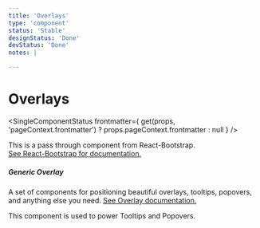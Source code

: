 ```yaml
---
title: 'Overlays'
type: 'component'
status: 'Stable'
designStatus: 'Done'
devStatus: 'Done'
notes: |

---
```



# Overlays

<SingleComponentStatus
  frontmatter={
    get(props, 'pageContext.frontmatter') ? props.pageContext.frontmatter : null
  }
/>

<p style={{ fontSize: '1.5em' }}>
  This is a pass through component from React-Bootstrap.<br/>
  <a href="https://react-bootstrap.github.io/components/overlays/" target="_blank" rel="noopener noreferrer">
    See React-Bootstrap for documentation.
  </a>
</p>

##### Generic Overlay

A set of components for positioning beautiful overlays, tooltips, popovers, and anything else you need. [See Overlay documentation.](https://react-bootstrap.github.io/components/overlays/)

This component is used to power Tooltips and Popovers.
